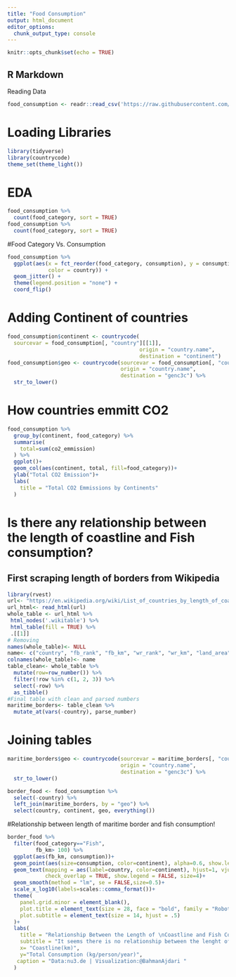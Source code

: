 ```yaml
---
title: "Food Consumption"
output: html_document
editor_options: 
  chunk_output_type: console
---
```


```r
knitr::opts_chunk$set(echo = TRUE)
```

## R Markdown

Reading Data
```r
food_consumption <- readr::read_csv('https://raw.githubusercontent.com/rfordatascience/tidytuesday/master/data/2020/2020-02-18/food_consumption.csv')
```

# Loading Libraries
```r
library(tidyverse)
library(countrycode)
theme_set(theme_light())
```

# EDA
```r
food_consumption %>%
  count(food_category, sort = TRUE)
food_consumption %>%
  count(food_category, sort = TRUE)
```

#Food Category Vs. Consumption
```r
food_consumption %>%
  ggplot(aes(x = fct_reorder(food_category, consumption), y = consumption, 
             color = country)) +
  geom_jitter() +
  theme(legend.position = "none") +
  coord_flip()
```

# Adding Continent of countries
```r
food_consumption$continent <- countrycode(
  sourcevar = food_consumption[, "country"][[1]],
                                          origin = "country.name",
                                          destination = "continent")
food_consumption$geo <- countrycode(sourcevar = food_consumption[, "country"][[1]],
                                    origin = "country.name",
                                    destination = "genc3c") %>% 
  str_to_lower()
```

# How countries emmitt CO2
```r
food_consumption %>%
  group_by(continent, food_category) %>%
  summarise(
    total=sum(co2_emmission)
  ) %>% 
  ggplot()+
  geom_col(aes(continent, total, fill=food_category))+
  ylab("Total CO2 Emission")+
  labs(
    title = "Total CO2 Emmissions by Continents"
  )

```

# Is there any relationship between the length of coastline and Fish consumption?
## First scraping length of borders from Wikipedia
```r
library(rvest)
url<- "https://en.wikipedia.org/wiki/List_of_countries_by_length_of_coastline"
url_html<- read_html(url)
whole_table <- url_html %>% 
 html_nodes('.wikitable') %>%
 html_table(fill = TRUE) %>%
 .[[1]]
# Removing 
names(whole_table)<- NULL
name<- c("country", "fb_rank", "fb_km", "wr_rank", "wr_km", "land_area", "twf", "wri")
colnames(whole_table)<- name
table_clean<- whole_table %>%
  mutate(row=row_number()) %>%
  filter(!row %in% c(1, 2, 3)) %>%
  select(-row) %>%
  as_tibble()
#Final table with clean and parsed numbers
maritime_borders<- table_clean %>%
  mutate_at(vars(-country), parse_number)
```

# Joining tables
```r
maritime_borders$geo <- countrycode(sourcevar = maritime_borders[, "country"][[1]],
                                    origin = "country.name",
                                    destination = "genc3c") %>% 
  str_to_lower()

border_food <- food_consumption %>%
  select(-country) %>%
  left_join(maritime_borders, by = "geo") %>%
  select(country, continent, geo, everything())

```

#Relationship between length of maritime border and fish consumption!
```r
border_food %>%
  filter(food_category=="Fish",
         fb_km> 100) %>%
  ggplot(aes(fb_km, consumption))+
  geom_point(aes(size=consumption, color=continent), alpha=0.6, show.legend = FALSE)+
  geom_text(mapping = aes(label=country, color=continent), hjust=1, vjust=1,
            check_overlap = TRUE, show.legend = FALSE, size=4)+
  geom_smooth(method = "lm", se = FALSE,size=0.5)+
  scale_x_log10(labels=scales::comma_format())+
  theme(
    panel.grid.minor = element_blank(),
    plot.title = element_text(size = 28, face = "bold", family = "Roboto", hjust = .5),
    plot.subtitle = element_text(size = 14, hjust = .5)
  )+
  labs(
    title = "Relationship Between the Length of \nCoastline and Fish Consumption",
    subtitle = "It seems there is no relationship between the lenght of coastline and Fish consumption.",
    x= "Coastline(km)",
    y="Total Consumption (kg/person/year)",
   caption = "Data:nu3.de | Visualization:@BahmanAjdari "
  )
```

